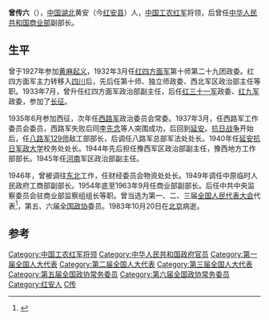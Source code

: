 '''曾传六'''（{{bd|1904年||1983年|10月20日|catIdx=Z曾}}），[[中国|中国]][[湖北|湖北]]黄安（今[[红安县|红安县]]）人，[[中国工农红军|中国工农红军]]将领，后曾任[[中华人民共和国商业部|中华人民共和国商业部]]副部长。

== 生平 ==
曾于1927年参加[[黄麻起义|黄麻起义]]，1932年3月任[[红四方面军|红四方面军]]第十师第二十九团政委。红四方面军主力转移入[[四川|四川]]后，先后任第十师、独立师政委、西北军区政治部主任等职。1933年7月，曾升任红四方面军政治部副主任，后任[[红三十一军|红三十一军]]政委、[[红九军|红九军]]政委，参加了[[长征|长征]]。

1935年6月参加西征，次年任[[西路军|西路军]]政治委员会常委。1937年3月，任西路军工作委员会委员，西路军失败后同[[李先念|李先念]]等人突围成功，后回到[[延安|延安]]。[[抗日战争_(中国)|抗日战争]]开始后，任[[八路军|八路军]][[129师|129师]]敌工部部长，后调任八路军总部军法处处长。1940年任[[延安抗日军政大学|延安抗日军政大学]]校务处处长。1944年先后担任豫西军区政治部副主任，豫西地方工作部部长。1945年任[[河南|河南]]军区政治部副主任。

1946年，曾被调往[[中国东北地区|东北]]工作，任财经委员会物资处处长。1949年调任中原临时人民政府工商部副部长。1954年底至1963年9月任商业部副部长。后任中共中央监察委员会驻商业部监察组组长等职。曾当选为第一、二、三届[[全国人民代表大会|全国人民代表大会]]代表<ref>{{cite book|author=全国人民代表大会常务委员会办公厅|title=中华人民共和国第一届全国人民代表大会代表名单|year=1955年|publisher=全国人民代表大会常务委员会办公厅|url=http://book.ucdrs.superlib.net/views/specific/2929/bookDetail.jsp?dxNumber=000005772167&d=546843D0AE2464CD1C95896344A85614&fenlei=04070402|access-date=2015-01-26|archive-date=2019-01-24|archive-url=https://web.archive.org/web/20190124105450/http://book.ucdrs.superlib.net/views/specific/2929/bookDetail.jsp?dxNumber=000005772167&d=546843D0AE2464CD1C95896344A85614&fenlei=04070402|dead-url=no}}</ref>，第五、六届[[全国政协|全国政协]]委员。1983年10月20日在[[北京|北京]]病逝。

==参考==
{{reflist}}
{{中国政治人物小作品}}

{{DEFAULTSORT:Zen曾}}
[[Category:中国工农红军将领|Category:中国工农红军将领]]
[[Category:中华人民共和国政府官员|Category:中华人民共和国政府官员]]
[[Category:第一届全国人大代表|Category:第一届全国人大代表]]
[[Category:第二届全国人大代表|Category:第二届全国人大代表]]
[[Category:第三届全国人大代表|Category:第三届全国人大代表]]
[[Category:第五届全国政协常务委员|Category:第五届全国政协常务委员]]
[[Category:第六届全国政协常务委员|Category:第六届全国政协常务委员]]
[[Category:红安人|Category:红安人]]
[[Category:曾姓|C传]]